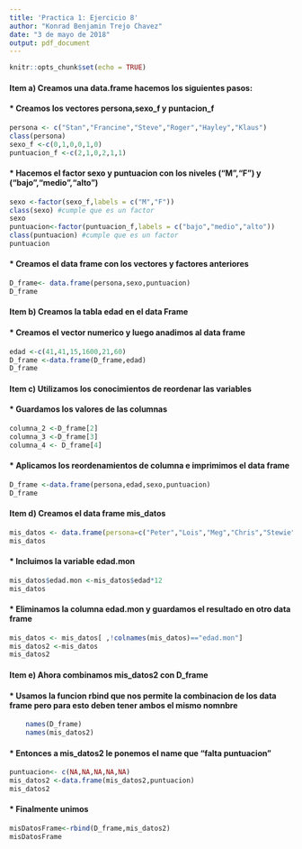```yaml
---
title: 'Practica 1: Ejercicio 8'
author: "Konrad Benjamin Trejo Chavez"
date: "3 de mayo de 2018"
output: pdf_document
---
```


```r
knitr::opts_chunk$set(echo = TRUE)
```
#### Item a) Creamos una data.frame hacemos los siguientes pasos:

#### * Creamos los vectores persona,sexo_f y puntacion_f
```r
persona <- c("Stan","Francine","Steve","Roger","Hayley","Klaus")
class(persona)
sexo_f <-c(0,1,0,0,1,0)
puntuacion_f <-c(2,1,0,2,1,1)
```
#### * Hacemos el factor sexo y puntuacion con los niveles ("M","F") y ("bajo","medio","alto")

```r
sexo <-factor(sexo_f,labels = c("M","F"))
class(sexo) #cumple que es un factor
sexo
puntuacion<-factor(puntuacion_f,labels = c("bajo","medio","alto"))
class(puntuacion) #cumple que es un factor
puntuacion
```
#### * Creamos el data frame con los vectores y factores anteriores

```r
D_frame<- data.frame(persona,sexo,puntuacion)
D_frame

```
#### Item b) Creamos la tabla edad en el data Frame

#### * Creamos el vector numerico y luego anadimos al data frame
```r

edad <-c(41,41,15,1600,21,60)
D_frame <-data.frame(D_frame,edad)
D_frame
```

#### Item c) Utilizamos los conocimientos de reordenar las variables
#### * Guardamos los valores de las columnas
```r

columna_2 <-D_frame[2]
columna_3 <-D_frame[3]
columna_4 <- D_frame[4]

```
#### * Aplicamos los reordenamientos de columna e imprimimos el data frame
```r
D_frame <-data.frame(persona,edad,sexo,puntuacion)
D_frame
```

#### Item d) Creamos el data frame mis_datos 
```r
mis_datos <- data.frame(persona=c("Peter","Lois","Meg","Chris","Stewie"), edad=c(42,40,17,14,1), sexo=factor(c("M","F","F","M","M")))
mis_datos
```
#### * Incluimos la variable edad.mon
```r
mis_datos$edad.mon <-mis_datos$edad*12
mis_datos
```
#### * Eliminamos la columna edad.mon y guardamos el resultado en otro data frame

```r
mis_datos <- mis_datos[ ,!colnames(mis_datos)=="edad.mon"]
mis_datos2 <-mis_datos
mis_datos2
```
#### Item e) Ahora combinamos mis_datos2 con D_frame

#### * Usamos la funcion rbind que nos permite la combinacion de los data frame pero para esto deben tener ambos el mismo nomnbre 
```r
   
    names(D_frame)
    names(mis_datos2)
```
#### * Entonces a mis_datos2 le ponemos el name que "falta puntuacion"
```r

puntuacion<- c(NA,NA,NA,NA,NA)
mis_datos2 <-data.frame(mis_datos2,puntuacion)
mis_datos2
```

#### * Finalmente unimos 
```r
misDatosFrame<-rbind(D_frame,mis_datos2)
misDatosFrame
```
 










